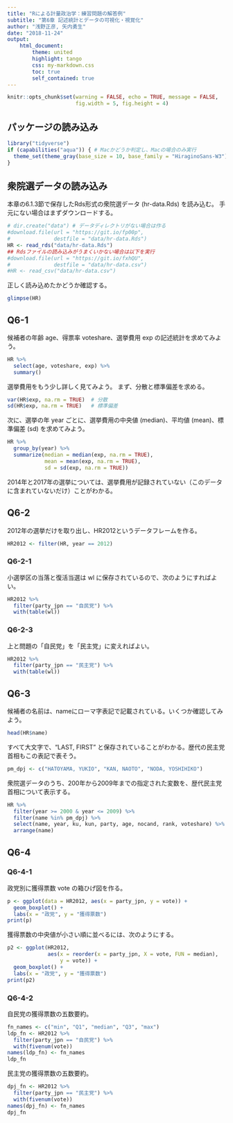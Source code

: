 ```yaml
---
title: "Rによる計量政治学：練習問題の解答例"
subtitle: "第6章 記述統計とデータの可視化・視覚化"
author: "浅野正彦, 矢内勇生"
date: "2018-11-24"
output:
    html_document:
        theme: united
        highlight: tango
        css: my-markdown.css
        toc: true
        self_contained: true
---
```


```r
knitr::opts_chunk$set(warning = FALSE, echo = TRUE, message = FALSE,
                      fig.width = 5, fig.height = 4)
```

## パッケージの読み込み

```r
library("tidyverse")
if (capabilities("aqua")) { # Macかどうか判定し、Macの場合のみ実行
  theme_set(theme_gray(base_size = 10, base_family = "HiraginoSans-W3"))
}                                             
```

## 衆院選データの読み込み

本章の6.1.3節で保存したRds形式の衆院選データ (hr-data.Rds) を読み込む。
手元にない場合はまずダウンロードする。
```r
# dir.create("data") # データディレクトリがない場合は作る
#download.file(url = "https://git.io/fp00p",
#              destfile = "data/hr-data.Rds")
HR <- read_rds("data/hr-data.Rds")
## Rdsファイルの読み込みがうまくいかない場合は以下を実行
#download.file(url = "https://git.io/fxhQU",
#              destfile = "data/hr-data.csv")
#HR <- read_csv("data/hr-data.csv")
```

正しく読み込めたかどうか確認する。
```r
glimpse(HR)
```

## Q6-1

候補者の年齢 age、得票率 voteshare、選挙費用 exp の記述統計を求めてみよう。
```r
HR %>% 
  select(age, voteshare, exp) %>% 
  summary()
```

選挙費用をもう少し詳しく見てみよう。
まず、分散と標準偏差を求める。
```r
var(HR$exp, na.rm = TRUE)  # 分散
sd(HR$exp, na.rm = TRUE)   # 標準偏差
```

次に、選挙の年 year ごとに、選挙費用の中央値 (median)、平均値 (mean)、標準偏差 (sd) を求めてみよう。
```r
HR %>% 
  group_by(year) %>% 
  summarize(median = median(exp, na.rm = TRUE),
            mean = mean(exp, na.rm = TRUE),
            sd = sd(exp, na.rm = TRUE))
```

2014年と2017年の選挙については、選挙費用が記録されていない（このデータに含まれていないだけ）ことがわかる。


## Q6-2

2012年の選挙だけを取り出し、HR2012というデータフレームを作る。
```r
HR2012 <- filter(HR, year == 2012)
```

### Q6-2-1

小選挙区の当落と復活当選は wl に保存されているので、次のようにすればよい。
```r
HR2012 %>% 
  filter(party_jpn == "自民党") %>% 
  with(table(wl))
```

### Q6-2-3

上と問題の「自民党」を「民主党」に変えればよい。
```r
HR2012 %>% 
  filter(party_jpn == "民主党") %>% 
  with(table(wl))
```


## Q6-3

候補者の名前は、nameにローマ字表記で記載されている。いくつか確認してみよう。
```r
head(HR$name)
```
すべて大文字で、"LAST, FIRST" と保存されていることがわかる。歴代の民主党首相もこの表記で表そう。
```r
pm_dpj <- c("HATOYAMA, YUKIO", "KAN, NAOTO", "NODA, YOSHIHIKO")
```

衆院選データのうち、200年から2009年までの指定された変数を、歴代民主党首相について表示する。
```r
HR %>% 
  filter(year >= 2000 & year <= 2009) %>% 
  filter(name %in% pm_dpj) %>% 
  select(name, year, ku, kun, party, age, nocand, rank, voteshare) %>% 
  arrange(name)
```

## Q6-4

### Q6-4-1

政党別に獲得票数 vote の箱ひげ図を作る。
```r
p <- ggplot(data = HR2012, aes(x = party_jpn, y = vote)) +
  geom_boxplot() +
  labs(x = "政党", y = "獲得票数")
print(p)
```

獲得票数の中央値が小さい順に並べるには、次のようにする。
```r
p2 <- ggplot(HR2012, 
             aes(x = reorder(x = party_jpn, X = vote, FUN = median),
                 y = vote)) +
  geom_boxplot() +
  labs(x = "政党", y = "獲得票数")
print(p2)
```


### Q6-4-2

自民党の獲得票数の五数要約。
```r
fn_names <- c("min", "Q1", "median", "Q3", "max")
ldp_fn <- HR2012 %>% 
  filter(party_jpn == "自民党") %>% 
  with(fivenum(vote))
names(ldp_fn) <- fn_names
ldp_fn
```

民主党の獲得票数の五数要約。
```r
dpj_fn <- HR2012 %>% 
  filter(party_jpn == "民主党") %>% 
  with(fivenum(vote))
names(dpj_fn) <- fn_names
dpj_fn
```
